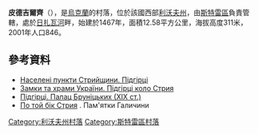 {{coord|49|15|25|N|23|55|41|E|scale:100000|display=title}}

'''皮德吉爾齊'''（{{lang-uk|Підгірці}}），是[[烏克蘭|烏克蘭]]的村落，位於該國西部[[利沃夫州|利沃夫州]]，由[[斯特雷區|斯特雷區]]負責管轄，處於[[日扎瓦河|日扎瓦河]]畔，始建於1467年，面積12.58平方公里，海拔高度311米，2001年人口846。

==參考資料==
* [https://web.archive.org/web/20160419084224/http://www.stryi.com.ua/history/villages/642-2010-12-05-21-56-33 Населені пункти Стрийщини. Підгірці]
* [http://www.castles.com.ua/podhorce.html Замки та храми України. Підгірці коло Стрия] {{Wayback|url=http://www.castles.com.ua/podhorce.html |date=20160304193801 }}
* [http://nazarlanko.livejournal.com/6377.html Підгірці. Палац Бруніцьких (ХІХ ст.)]
* [http://07061989.blox.ua/2011/07/Po-toj-bik-Striya.html По той бік Стрия] {{Wayback|url=http://07061989.blox.ua/2011/07/Po-toj-bik-Striya.html |date=20160304212407 }}. Пам'ятки Галичини

{{DEFAULTSORT:Підгірці}}
[[Category:利沃夫州村落|Category:利沃夫州村落]]
[[Category:斯特雷區村落|Category:斯特雷區村落]]


{{Lviv-geo-stub}}